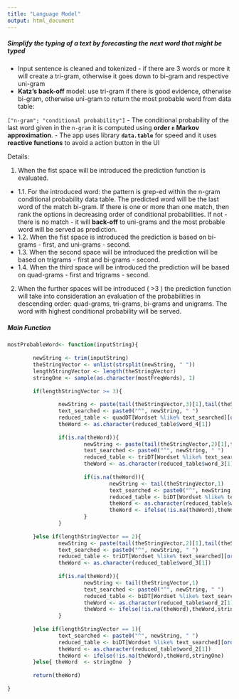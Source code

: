 ```yaml
---
title: "Language Model"
output: html_document
---
```


##### Simplify the typing of a text by forecasting the next word that might be typed

- Input sentence is cleaned and tokenized - if there are 3 words or more it will create a tri-gram, otherwise it goes down to bi-gram and respective uni-gram 
- __Katz's back-off__ model: use tri-gram if there is good evidence, otherwise bi-gram, otherwise uni-gram to return the most probable word from data table: 

`["n-gram"; "conditional probability"]` 
- The conditional probability of the last word given in the `n-gram` it is computed using __order `n` Markov approximation__.
- The app uses library __`data.table`__ for speed and it uses __reactive functions__ to avoid a action button in the UI

Details:

1. When the fist space will be introduced the prediction function is evaluated. 
  + 1.1. For the introduced word: the pattern is grep-ed  within the n-gram conditional probability data table. The predicted word will be the last word of the match bi-gram. If there is one or more than one match, then rank the options in decreasing order of conditional probabilities. If not - there is no match - it will __back-off__ to uni-grams and the most probable word will be served as prediction.
  + 1.2. When the fist space is introduced the prediction is based on bi-grams - first, and uni-grams - second. 
  + 1.3. When the second space will be introduced the prediction will be based on trigrams - first and bi-grams - second. 
  + 1.4. When the third space will be introduced the prediction will be based on quad-grams - first and trigrams - second.
2. When the further spaces will be introduced ( >3 ) the prediction function will take into consideration an evaluation of the probabilities in descending order: quad-grams, tri-grams, bi-grams and unigrams. The word with highest conditional probability will be served.



##### Main Function

```r
mostProbableWord<- function(inputString){
        
        newString <- trim(inputString)
        theStringVector <- unlist(strsplit(newString, " "))
        lengthStringVector <- length(theStringVector)
        stringOne <- sample(as.character(mostFreqWords), 1)
        
        if(lengthStringVector >= 3){
                
                newString <- paste(tail(theStringVector,3)[1],tail(theStringVector,3)[2],tail(theStringVector,3)[3], sep=" ")
                text_searched <- paste0("^", newString, " ")
                reduced_table <- quadDT[Wordset %like% text_searched][order(-Pmle_MKV_Order_3)]
                theWord <- as.character(reduced_table$word_4[1])
                
                if(is.na(theWord)){
                        newString <- paste(tail(theStringVector,2)[1],tail(theStringVector,2)[2], sep=" ")
                        text_searched <- paste0("^", newString, " ")
                        reduced_table <- triDT[Wordset %like% text_searched][order(-Pmle_MKV_Order_2)] 
                        theWord <- as.character(reduced_table$word_3[1])
                        
                        if(is.na(theWord)){
                                newString <- tail(theStringVector,1)
                                text_searched <- paste0("^", newString, " ")
                                reduced_table <- biDT[Wordset %like% text_searched][order(-Pmle_MKV_Order_1)]
                                theWord <- as.character(reduced_table$word_2[1])
                                theWord <- ifelse(!is.na(theWord),theWord,stringOne)
                        }       
                }    
                
        }else if(lengthStringVector == 2){
                newString <- paste(tail(theStringVector,2)[1],tail(theStringVector,2)[2], sep=" ")
                text_searched <- paste0("^", newString, " ")
                reduced_table <- triDT[Wordset %like% text_searched][order(-Pmle_MKV_Order_2)]
                theWord <- as.character(reduced_table$word_3[1])     
                
                if(is.na(theWord)){
                        newString <- tail(theStringVector,1)
                        text_searched <- paste0("^", newString, " ")
                        reduced_table <- biDT[Wordset %like% text_searched][order(-Pmle_MKV_Order_1)]
                        theWord <- as.character(reduced_table$word_2[1])
                        theWord <- ifelse(!is.na(theWord),theWord,stringOne)
                }   
                
        }else if(lengthStringVector == 1){
                text_searched <- paste0("^", newString, " ")
                reduced_table <- biDT[Wordset %like% text_searched][order(-Pmle_MKV_Order_1)]
                theWord <- as.character(reduced_table$word_2[1])
                theWord <- ifelse(!is.na(theWord),theWord,stringOne)
        }else{ theWord  <- stringOne  }
        
        return(theWord)
        
}

```

